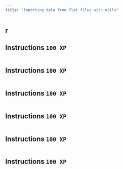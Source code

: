 ```yaml
---
title: "Importing data from flat files with utils"
---
```


## r

## Instructions `100 XP` {.unnumbered}



``` .r

```

## 

## Instructions `100 XP` {.unnumbered}



``` .r

```

## 

## Instructions `100 XP` {.unnumbered}



``` .r

```

## 

## Instructions `100 XP` {.unnumbered}



``` .r

```

## 

## Instructions `100 XP` {.unnumbered}



``` .r

```

## 

## Instructions `100 XP` {.unnumbered}



``` .r
```
